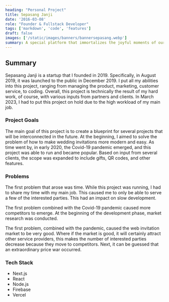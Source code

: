 ```yaml
---
heading: "Personal Project"
title: Sepasang Janji
date: '2016-03-08'
role: "Founder & Fullstack Developer"
tags: ['markdown', 'code', 'features']
draft: false
images: ['/static/images/banners/bannersepasang.webp']
summary: A special platform that immortalizes the joyful moments of our wedding in the form of an interactive digital wedding invitation site.
---
```


## Summary

Sepasang Janji is a startup that I founded in 2019. Specifically, in August 2019, it was launched to the public in December 2019. I put all my abilities into this project, ranging from managing the product, marketing, customer service, to coding. Overall, this project is technically the result of my hard work, of course, with various inputs from partners and clients. In March 2023, I had to put this project on hold due to the high workload of my main job.

### Project Goals

The main goal of this project is to create a blueprint for several projects that will be interconnected in the future. At the beginning, I aimed to solve the problem of how to make wedding invitations more modern and easy. As time went by, in early 2020, the Covid-19 pandemic emerged, and this project was able to run and became popular. Based on input from several clients, the scope was expanded to include gifts, QR codes, and other features.

### Problems

The first problem that arose was time. While this project was running, I had to share my time with my main job. This caused me to only be able to serve a few of the interested parties. This had an impact on slow development.

The first problem combined with the Covid-19 pandemic caused more competitors to emerge. At the beginning of the development phase, market research was conducted.

The first problem, combined with the pandemic, caused the web invitation market to be very good. Where if the market is good, it will certainly attract other service providers, this makes the number of interested parties decrease because they move to competitors. Next, it can be guessed that an extraordinary price war occurred.

### Tech Stack

- Next.js  
- React  
- Node.js  
- Firebase  
- Vercel  
